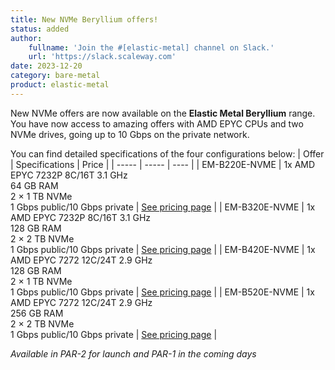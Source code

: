 ```yaml
---
title: New NVMe Beryllium offers!
status: added
author:
    fullname: 'Join the #[elastic-metal] channel on Slack.'
    url: 'https://slack.scaleway.com'
date: 2023-12-20
category: bare-metal
product: elastic-metal
---
```


New NVMe offers are now available on the **Elastic Metal Beryllium** range. <br/> You have now access to amazing offers with AMD EPYC CPUs and two NVMe drives, going up to 10 Gbps on the private network. 

You can find detailed specifications of the four configurations below:
| Offer | Specifications | Price |
| ----- | ----- | ---- |
| EM-B220E-NVME | 1x AMD EPYC 7232P 8C/16T 3.1 GHz<br/>64 GB RAM<br/>2 × 1 TB NVMe<br/>1 Gbps public/10 Gbps private  | [See pricing page](https://www.scaleway.com/en/pricing/elastic-metal/#beryllium) |
| EM-B320E-NVME | 1x AMD EPYC 7232P 8C/16T 3.1 GHz<br/>128 GB RAM<br/>2 × 2 TB NVMe<br/>1 Gbps public/10 Gbps private | [See pricing page](https://www.scaleway.com/en/pricing/elastic-metal/#beryllium) |
| EM-B420E-NVME | 1x AMD EPYC 7272 12C/24T 2.9 GHz<br/>128 GB RAM<br/>2 × 1 TB NVMe<br/>1 Gbps public/10 Gbps private | [See pricing page](https://www.scaleway.com/en/pricing/elastic-metal/#beryllium) |
| EM-B520E-NVME | 1x AMD EPYC 7272 12C/24T 2.9 GHz<br/>256 GB RAM<br/>2 × 2 TB NVMe<br/>1 Gbps public/10 Gbps private | [See pricing page](https://www.scaleway.com/en/pricing/elastic-metal/#beryllium) |

*Available in PAR-2 for launch and PAR-1 in the coming days*

